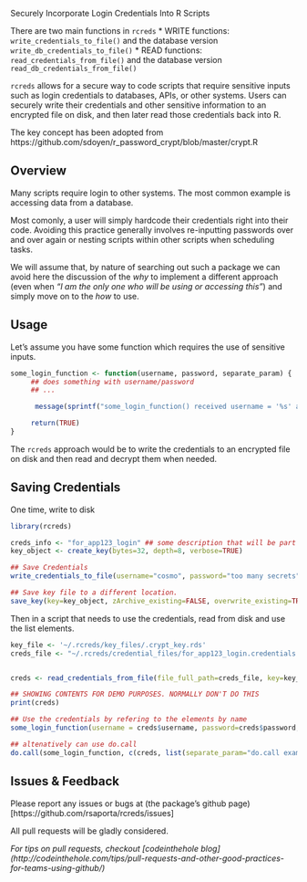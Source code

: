 Securely Incorporate Login Credentials Into R Scripts

There are two main functions in `rcreds`
* WRITE functions:  `write_credentials_to_file()` and the database version `write_db_credentials_to_file()`
* READ  functions: `read_credentials_from_file()` and the database version `read_db_credentials_from_file()`

`rcreds` allows for a secure way to code scripts that require sensitive inputs such as login credentials to databases, APIs, or other systems. Users can securely write their credentials and other sensitive information to an encrypted file on disk, and then later read those credentials back into R. 

The key concept has been adopted from 
      https://github.com/sdoyen/r_password_crypt/blob/master/crypt.R


## Overview

Many scripts require login to other systems.  The most common example is accessing data from a database. 

Most comonly, a user will simply hardcode their credentials right into their code. Avoiding this practice generally involves re-inputting passwords over and over again or nesting scripts within other scripts when scheduling tasks. 

We will assume that, by nature of searching out such a package we can avoid here the discussion of the _why_ to implement a different approach (even when _"I am the only one who will be using or accessing this"_) and simply move on to the _how_ to use.

## Usage

Let's assume you have some function which requires the use of sensitive inputs. 

```r
some_login_function <- function(username, password, separate_param) {
     ## does something with username/password
     ## ... 

      message(sprintf("some_login_function() received username = '%s' and password = '%s' and separate_param = '%s'\n   (obviously wouldn't normally output like this)", username, password, separate_param))

     return(TRUE)
}
```
 
The `rcreds` approach would be to write the credentials to an encrypted file on disk and then read and decrypt them when needed. 

## Saving Credentials


One time, write to disk
```r

library(rcreds)

creds_info <- "for_app123_login" ## some description that will be part of the filename
key_object <- create_key(bytes=32, depth=8, verbose=TRUE)

## Save Credentials
write_credentials_to_file(username="cosmo", password="too many secrets", key=key_object, info.file_name = creds_info, verbose=TRUE)

## Save key file to a different location. 
save_key(key=key_object, zArchive_existing=FALSE, overwrite_existing=TRUE, verbose=TRUE)

```


Then in a script that needs to use the credentials, read from disk and use the list elements.
```r

key_file <- '~/.rcreds/key_files/.crypt_key.rds'
creds_file <- "~/.rcreds/credential_files/for_app123_login.credentials.creds"


creds <- read_credentials_from_file(file_full_path=creds_file, key=key_file)

## SHOWING CONTENTS FOR DEMO PURPOSES. NORMALLY DON'T DO THIS
print(creds)

## Use the credentials by refering to the elements by name
some_login_function(username = creds$username, password=creds$password, separate_param="plain example")

## altenatively can use do.call
do.call(some_login_function, c(creds, list(separate_param="do.call example")))
```


## Issues & Feedback
Please report any issues or bugs at (the package's github page)[https://github.com/rsaporta/rcreds/issues]

All pull requests will be gladly considered. 

_For tips on pull requests, checkout [codeinthehole blog] (http://codeinthehole.com/tips/pull-requests-and-other-good-practices-for-teams-using-github/)_

